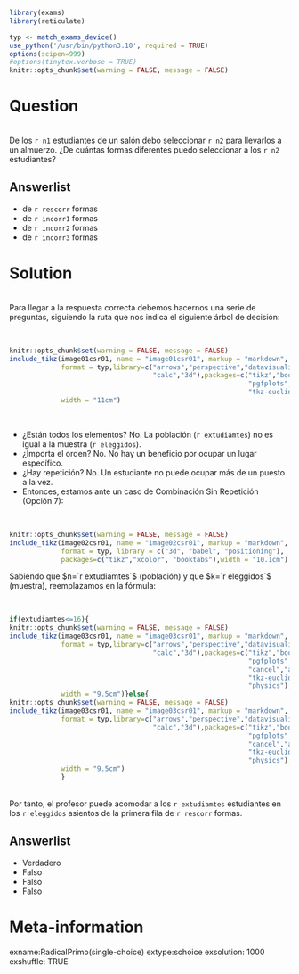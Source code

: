 ```r
library(exams)
library(reticulate)

typ <- match_exams_device()
use_python('/usr/bin/python3.10', required = TRUE)
options(scipen=999)
#options(tinytex.verbose = TRUE)
knitr::opts_chunk$set(warning = FALSE, message = FALSE)
```



Question
========
\
De los `r n1` estudiantes de un salón debo seleccionar `r n2` para llevarlos a un almuerzo. ¿De cuántas formas diferentes puedo seleccionar a los `r n2` estudiantes?

Answerlist
----------

*  de `r rescorr` formas
*  de `r incorr1` formas
*  de `r incorr2` formas
*  de `r incorr3` formas

Solution
========

\
Para llegar a la respuesta correcta debemos hacernos una serie de preguntas, siguiendo la ruta que nos indica el siguiente árbol de decisión:

\
```r
knitr::opts_chunk$set(warning = FALSE, message = FALSE) 
include_tikz(image01csr01, name = "image01csr01", markup = "markdown",
             format = typ,library=c("arrows","perspective","datavisualization",
                                    "calc","3d"),packages=c("tikz","booktabs",
                                                            "pgfplots",
                                                            "tkz-euclide"), 
             width = "11cm")
```
\

* ¿Están todos los elementos? No. La población (`r extudiamtes`) no es igual a la muestra (`r eleggidos`).
* ¿Importa el orden? No. No hay un beneficio por ocupar un lugar específico.
* ¿Hay repetición? No. Un estudiante no puede ocupar más de un puesto a la vez.
* Entonces, estamos ante un caso de Combinación Sin Repetición (Opción 7):

\
```r
knitr::opts_chunk$set(warning = FALSE, message = FALSE) 
include_tikz(image02csr01, name = "image02csr01", markup = "markdown",
             format = typ, library = c("3d", "babel", "positioning"), 
             packages=c("tikz","xcolor", "booktabs"),width = "10.1cm")
```


Sabiendo que $n=`r extudiamtes`$ (población) y que $k=`r eleggidos`$ (muestra), reemplazamos en la fórmula:

\
```r
if(extudiamtes<=16){
knitr::opts_chunk$set(warning = FALSE, message = FALSE) 
include_tikz(image03csr01, name = "image03csr01", markup = "markdown",
             format = typ,library=c("arrows","perspective","datavisualization",
                                    "calc","3d"),packages=c("tikz","booktabs",
                                                            "pgfplots", "color",
                                                            "cancel","amsmath",
                                                            "tkz-euclide",
                                                            "physics"), 
             width = "9.5cm")}else{
knitr::opts_chunk$set(warning = FALSE, message = FALSE) 
include_tikz(image03csr01, name = "image03csr01", markup = "markdown",
             format = typ,library=c("arrows","perspective","datavisualization",
                                    "calc","3d"),packages=c("tikz","booktabs",
                                                            "pgfplots", "color",
                                                            "cancel","amsmath",
                                                            "tkz-euclide",
                                                            "physics"), 
             width = "9.5cm")
             }
```

\
Por tanto, el profesor puede acomodar a los `r extudiamtes` estudiantes en los `r eleggidos` asientos de la primera fila de `r rescorr` formas.


Answerlist
----------
* Verdadero
* Falso
* Falso
* Falso

Meta-information
================
exname:RadicalPrimo(single-choice)
extype:schoice
exsolution: 1000
exshuffle: TRUE